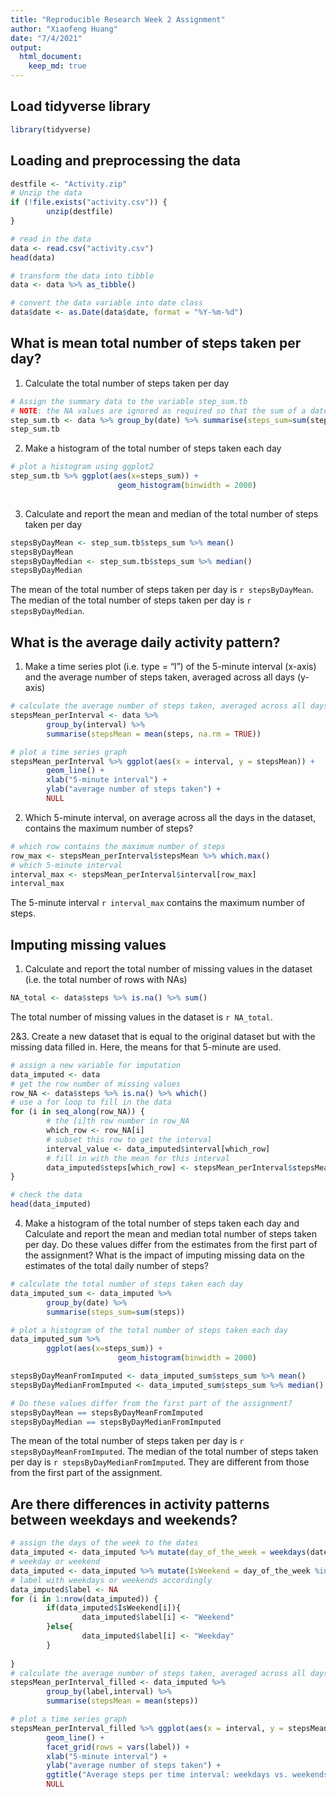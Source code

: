 ```yaml
---
title: "Reproducible Research Week 2 Assignment"
author: "Xiaofeng Huang"
date: "7/4/2021"
output: 
  html_document: 
    keep_md: true 
---
```

## Load tidyverse library

```r
library(tidyverse)
```
        
## Loading and preprocessing the data

```r
destfile <- "Activity.zip"
# Unzip the data
if (!file.exists("activity.csv")) { 
        unzip(destfile) 
}

# read in the data
data <- read.csv("activity.csv")
head(data)

# transform the data into tibble
data <- data %>% as_tibble()

# convert the data variable into date class
data$date <- as.Date(data$date, format = "%Y-%m-%d")

```


## What is mean total number of steps taken per day?
1. Calculate the total number of steps taken per day
```r
# Assign the summary data to the variable step_sum.tb
# NOTE: the NA values are ignored as required so that the sum of a date, where all the data is NA, could be zero
step_sum.tb <- data %>% group_by(date) %>% summarise(steps_sum=sum(steps, na.rm = TRUE))
step_sum.tb
```

2. Make a histogram of the total number of steps taken each day
```r
# plot a histogram using ggplot2
step_sum.tb %>% ggplot(aes(x=steps_sum)) +
                        geom_histogram(binwidth = 2000)
        
```

3. Calculate and report the mean and median of the total number of steps taken per day
```r
stepsByDayMean <- step_sum.tb$steps_sum %>% mean()
stepsByDayMean
stepsByDayMedian <- step_sum.tb$steps_sum %>% median()
stepsByDayMedian
```
The mean of the total number of steps taken per day is `r stepsByDayMean`.
The median of the total number of steps taken per day is `r stepsByDayMedian`.

## What is the average daily activity pattern?

1. Make a time series plot (i.e. type = "l") of the 5-minute interval (x-axis) and the average number of steps taken, averaged across all days (y-axis)
```r
# calculate the average number of steps taken, averaged across all days
stepsMean_perInterval <- data %>% 
        group_by(interval) %>% 
        summarise(stepsMean = mean(steps, na.rm = TRUE))

# plot a time series graph
stepsMean_perInterval %>% ggplot(aes(x = interval, y = stepsMean)) +
        geom_line() +
        xlab("5-minute interval") +
        ylab("average number of steps taken") +
        NULL

```

2. Which 5-minute interval, on average across all the days in the dataset, contains the maximum number of steps?

```r
# which row contains the maximum number of steps
row_max <- stepsMean_perInterval$stepsMean %>% which.max()
# which 5-minute interval
interval_max <- stepsMean_perInterval$interval[row_max]
interval_max
```

The 5-minute interval `r interval_max` contains the maximum number of steps.

## Imputing missing values

1. Calculate and report the total number of missing values in the dataset (i.e. the total number of rows with NAs)

```r
NA_total <- data$steps %>% is.na() %>% sum()
```

The total number of missing values in the dataset is `r NA_total`.

2&3. Create a new dataset that is equal to the original dataset but with the missing data filled in.
Here, the means for that 5-minute are used.

```r

# assign a new variable for imputation
data_imputed <- data
# get the row number of missing values
row_NA <- data$steps %>% is.na() %>% which()
# use a for loop to fill in the data
for (i in seq_along(row_NA)) {
        # the [i]th row number in row_NA
        which_row <- row_NA[i]
        # subset this row to get the interval
        interval_value <- data_imputed$interval[which_row]
        # fill in with the mean for this interval
        data_imputed$steps[which_row] <- stepsMean_perInterval$stepsMean[stepsMean_perInterval$interval == interval_value]
}

# check the data
head(data_imputed)
```

4. Make a histogram of the total number of steps taken each day and Calculate and report the mean and median total number of steps taken per day. Do these values differ from the estimates from the first part of the assignment? What is the impact of imputing missing data on the estimates of the total daily number of steps?

```r
# calculate the total number of steps taken each day
data_imputed_sum <- data_imputed %>% 
        group_by(date) %>% 
        summarise(steps_sum=sum(steps)) 

# plot a histogram of the total number of steps taken each day
data_imputed_sum %>% 
        ggplot(aes(x=steps_sum)) +
                        geom_histogram(binwidth = 2000)

stepsByDayMeanFromImputed <- data_imputed_sum$steps_sum %>% mean()
stepsByDayMedianFromImputed <- data_imputed_sum$steps_sum %>% median()

# Do these values differ from the first part of the assignment?
stepsByDayMean == stepsByDayMeanFromImputed
stepsByDayMedian == stepsByDayMedianFromImputed


```
The mean of the total number of steps taken per day is `r stepsByDayMeanFromImputed`.
The median of the total number of steps taken per day is `r stepsByDayMedianFromImputed`.
They are different from those from the first part of the assignment.


## Are there differences in activity patterns between weekdays and weekends?
```r
# assign the days of the week to the dates
data_imputed <- data_imputed %>% mutate(day_of_the_week = weekdays(date))
# weekday or weekend
data_imputed <- data_imputed %>% mutate(IsWeekend = day_of_the_week %in% c("Saturday", "Sunday"))
# label with weekdays or weekends accordingly
data_imputed$label <- NA
for (i in 1:nrow(data_imputed)) {
        if(data_imputed$IsWeekend[i]){
                data_imputed$label[i] <- "Weekend"
        }else{
                data_imputed$label[i] <- "Weekday"
        }
        
}
# calculate the average number of steps taken, averaged across all days
stepsMean_perInterval_filled <- data_imputed %>% 
        group_by(label,interval) %>% 
        summarise(stepsMean = mean(steps))

# plot a time series graph
stepsMean_perInterval_filled %>% ggplot(aes(x = interval, y = stepsMean)) +
        geom_line() +
        facet_grid(rows = vars(label)) +
        xlab("5-minute interval") +
        ylab("average number of steps taken") +
        ggtitle("Average steps per time interval: weekdays vs. weekends") +
        NULL

```




